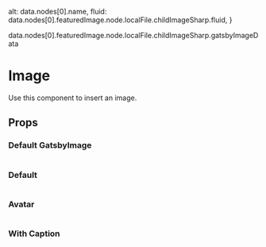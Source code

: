 
  alt: data.nodes[0].name,
  fluid: data.nodes[0].featuredImage.node.localFile.childImageSharp.fluid,
}

  data.nodes[0].featuredImage.node.localFile.childImageSharp.gatsbyImageData

<Meta title='components/Image' component={Image} />

# Image

Use this component to insert an image.

## Props

<ArgsTable of={Image} />

### Default GatsbyImage

<Canvas>
  <Story name='Default GatsbyImage'>
    <Image image={{ image, alt: "some alt text" }} />
  </Story>
</Canvas>

### Default

<Canvas>
  <Story name='Default'>
    <Image
      image={{
        src: "https://placeimg.com/640/480/any",
        alt: "tech related stuff",
      }}
    />
  </Story>
</Canvas>

### Avatar

<Canvas>
  <Story name='Avatar'>
    <Image
      variant='avatar'
      image={{
        src: "https://placeimg.com/240/240/people",
        alt: `someone's avatar`,
      }}
    />
  </Story>
</Canvas>

### With Caption

<Canvas>
  <Story name='With Caption'>
    <Image
      image={{
        src: "https://placeimg.com/640/480/any",
        alt: "tech related stuff",
      }}
      caption="A caption with a <a href='/'>link</a>"
    />
  </Story>
</Canvas>
